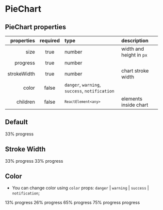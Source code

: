 
<Meta title="Components/PieChart" component={PieChart} />

# PieChart

## PieChart properties

|  properties | required | type                                                                                       | description              |
| ----------: | :------: | :----------------------------------------------------------------------------------------- | :----------------------- |
|        size |   true   | number                                                                                     | width and height in `px` |
|    progress |   true   | number                                                                                     |                          |
| strokeWidth |   true   | number                                                                                     | chart stroke width       |
|       color |  false   | <code>danger</code>, <code>warning</code>, <code>success</code>, <code>notification</code> |                          |
|    children |  false   | <code>`ReactElement<any>`</code>                                                           | elements inside chart    |

## Default

<Preview>
  <Story name="default">
    <PieChart progress={33} size={96} strokeWidth={15}>
      <Text className="chartValue" size="lg" tag="span" weight="medium">
        33%
      </Text>
      <Text className="chartCaption" size="xs" tag="span">
        progress
      </Text>
    </PieChart>
  </Story>
</Preview>

## Stroke Width

<Preview>
  <Story name="strokeWidth">
    <Flex justifyContent="space-evenly">
      <PieChart progress={33} size={96} strokeWidth={5}>
        <Text className="chartValue" size="lg" tag="span" weight="medium">
          33%
        </Text>
        <Text className="chartCaption" size="xs" tag="span">
          progress
        </Text>
      </PieChart>
      <PieChart progress={33} size={96} strokeWidth={15}>
        <Text className="chartValue" size="lg" tag="span" weight="medium">
          33%
        </Text>
        <Text className="chartCaption" size="xs" tag="span">
          progress
        </Text>
      </PieChart>
    </Flex>
  </Story>
</Preview>

## Color

- You can change color using `color` props: `danger` | `warning` | `success` | `notification`;

<Preview>
  <Story name="color">
    <Flex justifyContent="space-evenly">
      <PieChart progress={13} size={96} strokeWidth={15} color="danger">
        <Text className="chartValue" size="lg" tag="span" weight="medium">
          13%
        </Text>
        <Text className="chartCaption" size="xs" tag="span">
          progress
        </Text>
      </PieChart>
      <PieChart progress={26} size={96} strokeWidth={15} color="warning">
        <Text className="chartValue" size="lg" tag="span" weight="medium">
          26%
        </Text>
        <Text className="chartCaption" size="xs" tag="span">
          progress
        </Text>
      </PieChart>
      <PieChart progress={65} size={96} strokeWidth={15} color="success">
        <Text className="chartValue" size="lg" tag="span" weight="medium">
          65%
        </Text>
        <Text className="chartCaption" size="xs" tag="span">
          progress
        </Text>
      </PieChart>
      <PieChart progress={75} size={96} strokeWidth={15} color="notification">
        <Text className="chartValue" size="lg" tag="span" weight="medium">
          75%
        </Text>
        <Text className="chartCaption" size="xs" tag="span">
          progress
        </Text>
      </PieChart>
      <PieChart progress={100} size={96} strokeWidth={15} color="success">
        <SVGIcon name="success" color="success" size="md" />
        <Text className="chartCaption" size="xs" tag="span">
          progress
        </Text>
      </PieChart>
    </Flex>
  </Story>
</Preview>
